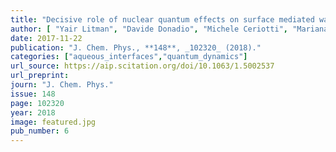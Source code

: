 ```yaml
---
title: "Decisive role of nuclear quantum effects on surface mediated water dissociation at finite temperature"
author: [ "Yair Litman", "Davide Donadio", "Michele Ceriotti", "Mariana Rossi"]
date: 2017-11-22
publication: "J. Chem. Phys., **148**, _102320_ (2018)."
categories: ["aqueous_interfaces","quantum_dynamics"]
url_source: https://aip.scitation.org/doi/10.1063/1.5002537
url_preprint: 
journ: "J. Chem. Phys."
issue: 148
page: 102320
year: 2018
image: featured.jpg
pub_number: 6
---
```

